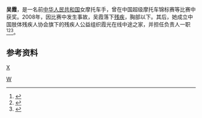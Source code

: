 '''吴霞'''{{BD|1983年|2月9日||CatIdx=W}}，是一名前[[中华人民共和国|中华人民共和国]]女摩托车手，曾在中国超级摩托车锦标赛等比赛中获奖。2008年，因比赛中发生事故，吴霞落下[[残疾|残疾]]，胸部以下{{link-en|截瘫|Paraplegia|高位截瘫}}。其后，她成立中国肢体残疾人协会旗下的残疾人公益组织霞光在线中途之家，并担任负责人一职<ref>{{cite web |author1=叶孜文 |title=公益组织带30名残障人士旅游 酒店拒绝入住 |url=http://news.sina.com.cn/s/wh/2016-03-17/doc-ifxqnskh0880106.shtml |website=sina |accessdate=2018-10-16 |archive-date=2018-10-17 |archive-url=https://web.archive.org/web/20181017001712/http://news.sina.com.cn/s/wh/2016-03-17/doc-ifxqnskh0880106.shtml |dead-url=no }}</ref><ref>{{cite web |title=中国超级摩托车锦标赛收官站 吴霞打破圈速 |url=http://sports.qq.com/a/20071002/000156.htm |website=腾讯体育 |accessdate=2018-10-16 |archive-date=2018-10-17 |archive-url=https://web.archive.org/web/20181017001704/http://sports.qq.com/a/20071002/000156.htm |dead-url=no }}</ref><ref>{{cite web |title=CSBK第三站圆满落幕 上海两轮车迷的精彩周末 |url=http://sports.qq.com/a/20070830/000355.htm |website=腾讯体育 |accessdate=2018-10-16 |archive-date=2018-10-17 |archive-url=https://web.archive.org/web/20181017001716/http://sports.qq.com/a/20070830/000355.htm |dead-url=no }}</ref>。

==参考资料==
{{reflist}}
{{China-bio-stub}}
[[Category:中国摩托车手|W]]
[[分类:吴姓|X]]